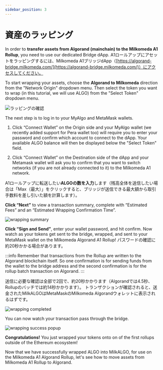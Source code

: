 ```yaml
---
sidebar_position: 3
---
```



# 資産のラッピング

In order to **transfer assets from Algorand (mainchain) to the Milkomeda A1 Rollup**, you need to use our dedicated Bridge dApp. A1ロールアップにアセットをラッピングするには、Milkomeda A1ブリッジdApp（[https://algorand-bridge.milkomeda.com/](https://algorand-bridge.milkomeda.com/)）にアクセスしてください。

To start wrapping your assets, choose the **Algorand to Milkomeda** direction from the "Network Origin" dropdown menu. Then select the token you want to wrap (in this tutorial, we will use ALGO) from the "Select Token" dropdown menu.

<img src={dappselectorigin} className="img-full" alt="ラッピングの確認" />

The next step is to log in to your MyAlgo and MetaMask wallets.

1. Click “Connect Wallet” on the Origin side and your MyAlgo wallet (we recently added support for Pera wallet too) will require you to enter your password and confirm which account to connect to the dApp. Your available ALGO balance will then be displayed below the "Select Token" field.

2. Click “Connect Wallet” on the Destination side of the dApp and your Metamask wallet will ask you to confirm that you want to switch networks (if you are not already connected to it) to the Milkomeda A1 network.

A1ロールアップに転送したい**ALGOの数を入力**します（残高全体を送信したい場合は「Max（最大）」をクリックすると、ブリッジが送信できる最大額から取引手数料を差し引いた額を計算します）。

**Click “Next”** to view a transaction summary, complete with “Estimated Fees” and an “Estimated Wrapping Confirmation Time”.

<img src={wrappingsummary} className="img-full" alt="wrapping summary" />

**Click “Sign and Send”**, enter your wallet password, and hit confirm. Now watch as your tokens get sent to the bridge, wrapped, and sent to your MetaMask wallet on the Milkomeda Algorand A1 Rollup! パスワードの確認に約20秒かかる場合があります。

:::info
Remember that transactions from the Rollup are written to the Algorand blockchain itself. So one confirmation is for sending funds from the wallet to the bridge address and the second confirmation is for the rollup batch transaction on Algorand.
:::

送信に必要な確認は全部で2回で、約20秒かかります（Algorandでは4.5秒、Rollupのバッチでは約14秒かかります）。 トランザクションが確認されると、送金されたMilkALGOはMetaMaskのMilkomeda Algorandウォレットに表示されるはずです。

<img src={wrappingcompleted} className="img-full" alt="wrapping completed" />

You can now watch your transaction pass through the bridge.

<img src={wrapsuccess} className="img-full" alt="wrapping success popup" />

**Congratulations!** You just wrapped your tokens onto on of the first rollups outside of the Ethereum ecosystem!

Now that we have successfully wrapped ALGO into MilkALGO, for use on the Milkomeda A1 Algorand Rollup, let's see how to move assets from Milkomeda A1 Rollup to Algorand.
